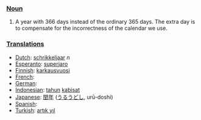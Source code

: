 === [[Noun]] ===
# A year with 366 days instead of the ordinary 365 days. The extra day is to compensate for the incorrectness of the calendar we use.

=== [[Translation]]s ===
*[[Dutch]]: [[schrikkeljaar]] ''n''
*[[Esperanto]]: [[superjaro]]
*[[Finnish]]: [[karkausvuosi]]
*[[French]]: [[]]
*[[German]]: [[]]
*[[Indonesian]]: [[tahun]] [[kabisat]]
*[[Japanese]]: [[閏年]] ([[うるうどし]], urū-doshi)
*[[Spanish]]: [[]]
*[[Turkish]]: [[artık yıl]]